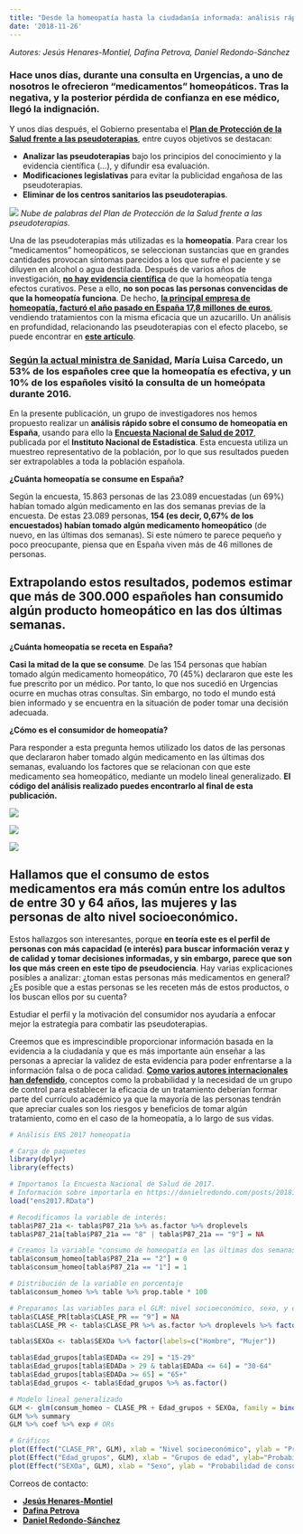 ---
title: "Desde la homeopatía hasta la ciudadanía informada: análisis rápido de la Encuesta Nacional de Salud de 2017"
date: '2018-11-26'
---

*Autores: Jesús Henares-Montiel, Dafina Petrova, Daniel Redondo-Sánchez*

### Hace unos días, durante una consulta en Urgencias, a uno de nosotros le ofrecieron “medicamentos” homeopáticos. Tras la negativa, y la posterior pérdida de confianza en ese médico, llegó la indignación.

Y unos días después, el Gobierno presentaba el **[Plan de Protección de la Salud frente a las pseudoterapias](http://www.lamoncloa.gob.es/serviciosdeprensa/notasprensa/sanidad/Paginas/2018/141118pseudociencia.aspx)**, entre cuyos objetivos se destacan:

*	**Analizar las pseudoterapias** bajo los principios del conocimiento y la evidencia científica (…), y difundir esa evaluación.
*	**Modificaciones legislativas** para evitar la publicidad engañosa de las pseudoterapias.
*	**Eliminar de los centros sanitarios las pseudoterapias**.

![](\posts\images\2018\20181126_homeopatia\wordcloud.png)
*Nube de palabras del Plan de Protección de la Salud frente a las pseudoterapias.*

Una de las pseudoterapias más utilizadas es la **homeopatía**. Para crear los “medicamentos” homeopáticos, se seleccionan sustancias que en grandes cantidades provocan síntomas parecidos a los que sufre el paciente y se diluyen en alcohol o agua destilada. Después de varios años de investigación, **[no hay evidencia científica](https://consultations.nhmrc.gov.au/files/consultations/drafts/nhmrcdrafthomeopathyinformationpaper140408.pdf)** de que la homeopatía tenga efectos curativos. Pese a ello, **no son pocas las personas convencidas de que la homeopatía funciona**. De hecho, **[la principal empresa de homeopatía, facturó el año pasado en España 17,8 millones de euros](https://elpais.com/economia/2018/10/26/actualidad/1540569452_141835.html)**, vendiendo tratamientos con la misma eficacia que un azucarillo. Un análisis en profundidad, relacionando las pseudoterapias con el efecto placebo, se puede encontrar en **[este artículo](http://www.cienciacognitiva.org/?p=1359)**.

### **[Según la actual ministra de Sanidad](https://www.elconfidencial.com/tecnologia/ciencia/2018-11-14/plan-proteccion-pseudociencias-salud-ciencia_1646918/), María Luisa Carcedo, un 53% de los españoles cree que la homeopatía es efectiva, y un 10% de los españoles visitó la consulta de un homeópata durante 2016.** 

En la presente publicación, un grupo de investigadores nos hemos propuesto realizar un **análisis rápido sobre el consumo de homeopatía en España**, usando para ello la **[Encuesta Nacional de Salud de 2017](https://www.ine.es/dyngs/INEbase/es/operacion.htm?c=Estadistica_C&cid=1254736176783&menu=resultados&secc=1254736195650&idp=1254735573175)**, publicada por el **Instituto Nacional de Estadística**. Esta encuesta utiliza un muestreo representativo de la población, por lo que sus resultados pueden ser extrapolables a toda la población española.

**¿Cuánta homeopatía se consume en España?**

Según la encuesta, 15.863 personas de las 23.089 encuestadas (un 69%) habían tomado algún medicamento en las dos semanas previas de la encuesta. De estas 23.089 personas, **154 (es decir, 0,67% de los encuestados) habían tomado algún medicamento homeopático** (de nuevo, en las últimas dos semanas). Si este número te parece pequeño y poco preocupante, piensa que en España viven más de 46 millones de personas.

## **Extrapolando estos resultados, podemos estimar que más de 300.000 españoles han consumido algún producto homeopático en las dos últimas semanas**.

**¿Cuánta homeopatía se receta en España?**

**Casi la mitad de la que se consume**. De las 154 personas que habían tomado algún medicamento homeopático, 70 (45%) declararon que este les fue prescrito por un médico. Por tanto, lo que nos sucedió en Urgencias ocurre en muchas otras consultas. Sin embargo, no todo el mundo está bien informado y se encuentra en la situación de poder tomar una decisión adecuada.

**¿Cómo es el consumidor de homeopatía?**

Para responder a esta pregunta hemos utilizado los datos de las personas que declararon haber tomado algún medicamento en las últimas dos semanas, evaluando los factores que se relacionan con que este medicamento sea homeopático, mediante un modelo lineal generalizado. **El código del análisis realizado puedes encontrarlo al final de esta publicación.**  

![](\posts\images\2018\20181126_homeopatia\clase.png)

![](\posts\images\2018\20181126_homeopatia\sexo.png)

![](\posts\images\2018\20181126_homeopatia\edad.png)

## **Hallamos que el consumo de estos medicamentos era más común entre los adultos de entre 30 y 64 años, las mujeres y las personas de alto nivel socioeconómico**.  

Estos hallazgos son interesantes, porque **en teoría este es el perfil de personas con más capacidad (e interés) para buscar información veraz y de calidad y tomar decisiones informadas, y sin embargo, parece que son los que más creen en este tipo de pseudociencia**. Hay varias explicaciones posibles a analizar: ¿toman estas personas más medicamentos en general? ¿Es posible que a estas personas se les receten más de estos productos, o los buscan ellos por su cuenta?

Estudiar el perfil y la motivación del consumidor nos ayudaría a enfocar mejor la estrategia para combatir las pseudoterapias. 

Creemos que es imprescindible proporcionar información basada en la evidencia a la ciudadanía y que es más importante aún enseñar a las personas a apreciar la validez de esta evidencia para poder enfrentarse a la información falsa o de poca calidad. **[Como varios autores internacionales han defendido](https://journals.sagepub.com/doi/full/10.1111/j.1539-6053.2008.00033.x?url_ver=Z39.88-2003&rfr_id=ori%3Arid%3Acrossref.org&rfr_dat=cr_pub%3Dpubmed)**, conceptos como la probabilidad y la necesidad de un grupo de control para establecer la eficacia de un tratamiento deberían formar parte del currículo académico ya que la mayoría de las personas tendrán que apreciar cuales son los riesgos y beneficios de tomar algún tratamiento, como en el caso de la homeopatía, a lo largo de sus vidas. 

```{r eval = FALSE}
# Análisis ENS 2017 homeopatía

# Carga de paquetes
library(dplyr)
library(effects)

# Importamos la Encuesta Nacional de Salud de 2017.
# Información sobre importarla en https://danielredondo.com/posts/20181010_ens/
load("ens2017.RData")

# Recodificamos la variable de interés:
tabla$P87_21a <- tabla$P87_21a %>% as.factor %>% droplevels
tabla$P87_21a[tabla$P87_21a == "8" | tabla$P87_21a == "9"] = NA

# Creamos la variable "consumo de homeopatía en las últimas dos semanas"
tabla$consum_homeo[tabla$P87_21a == "2"] = 0
tabla$consum_homeo[tabla$P87_21a == "1"] = 1

# Distribución de la variable en porcentaje
tabla$consum_homeo %>% table %>% prop.table * 100

# Preparamos las variables para el GLM: nivel socioeconómico, sexo, y edad
tabla$CLASE_PR[tabla$CLASE_PR == "9"] = NA
tabla$CLASE_PR <- tabla$CLASE_PR %>% as.factor %>% droplevels %>% factor(labels = c('1 (alto)', '2', '3', '4', '5', '6 (bajo)')) 

tabla$SEXOa <- tabla$SEXOa %>% factor(labels=c("Hombre", "Mujer"))

tabla$Edad_grupos[tabla$EDADa <= 29] = "15-29"
tabla$Edad_grupos[tabla$EDADa > 29 & tabla$EDADa <= 64] = "30-64"
tabla$Edad_grupos[tabla$EDADa >= 65] = "65+"
tabla$Edad_grupos <- tabla$Edad_grupos %>% as.factor()

# Modelo lineal generalizado
GLM <- glm(consum_homeo ~ CLASE_PR + Edad_grupos + SEXOa, family = binomial(logit), data = tabla)
GLM %>% summary
GLM %>% coef %>% exp # ORs

# Gráficos
plot(Effect("CLASE_PR", GLM), xlab = "Nivel socioeconómico", ylab = "Probabilidad de consumir homeopatía (2 sem. antes)", main = "Efecto del nivel socioeconómico")
plot(Effect("Edad_grupos", GLM), xlab = "Grupos de edad", ylab="Probabilidad de consumir homeopatía (2 sem. antes)", main = "Efecto de la edad")
plot(Effect("SEXOa", GLM), xlab = "Sexo", ylab = "Probabilidad de consumir homeopatía (2 sem. antes)", main = "Efecto del sexo")

```

Correos de contacto:

*	**[Jesús Henares-Montiel](mailto:jesus.henares.easp@juntadeandalucia.es)**
*	**[Dafina Petrova](mailto:dafina.petrova.easp@juntadeandalucia.es)**
*	**[Daniel Redondo-Sánchez](mailto:daniel.redondo.easp@juntadeandalucia.es)**





